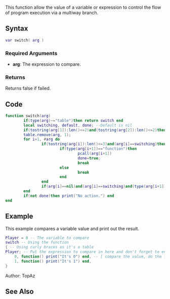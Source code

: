{{Useful Function}}

This function allow the value of a variable or expression to control the flow of program execution via a multiway branch.

==Syntax==
<syntaxhighlight lang="lua">var switch( arg )</syntaxhighlight>

===Required Arguments===
* '''arg''': The expression to compare.

===Returns===
Returns false if failed.

==Code==
<section name="Server- and/or clientside Script" class="both" show="true">
<syntaxhighlight lang="lua">
function switch(arg)
        if(type(arg)~="table")then return switch end
        local switching, default, done; --Default is nil
        if(tostring(arg[1]):len()<=2)and(tostring(arg[2]):len()<=2)then switching=arg[1] end
        table.remove(arg, 1);
        for i=1, #arg do
                if(tostring(arg[i]):len()<=3)and(arg[i]==switching)then
                        if(type(arg[i+1])=="function")then
                                pcall(arg[i+1])
                                done=true;
                                break
                        else
                                break
                        end
                end
                if(arg[i]==nil)and(arg[i]==switching)and(type(arg[i+1])=="function")then pcall(arg[i+1]) end
        end
        if(not done)then print("No action.") end
end
</syntaxhighlight>
</section>

==Example==
<section name="Server" class="server" show="true">
This example compares a variable value and print out the result.
<syntaxhighlight lang="lua">
Player = 0 -- The variable to compare
switch -- Using the function
{ -- Using curly braces as it's a table
Player; -- Put the expression to compare in here and don't forget to end it with a semi-colon
	0, function() print("It's 0") end, -- [ compare the value, do the function ] The first argument compares the value and the second execute the command inside the function if that compare is true.
	1, function() print("It's 1") end,
}
</syntaxhighlight>
</section>

Author: TopAz

==See Also==
{{Useful_Functions}}